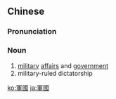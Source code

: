 ==Chinese==
{{zh-forms|s=军国}}

===Pronunciation===
{{zh-pron
|m=jūnguó
|mn=kun-kok
|cat=n
}}

===Noun===
{{zh-noun}}

# [[military]] [[affairs]] and [[government]]
#military-ruled dictatorship

[[ko:軍國]]
[[ja:軍國]]